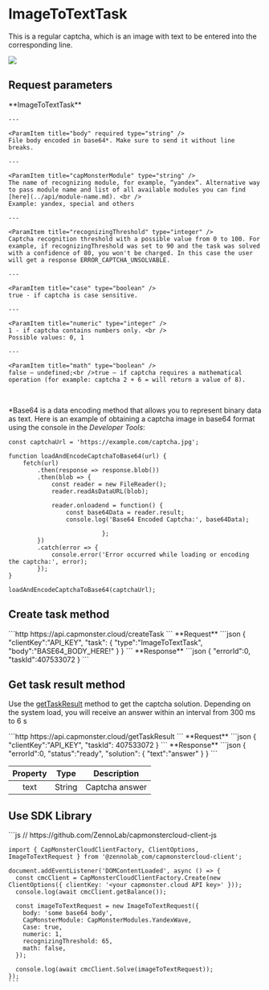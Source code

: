 ﻿---
sidebar_position: 10
sidebar_label: ImageToTextTask
---


# ImageToTextTask

This is a regular captcha, which is an image with text to be entered into the corresponding line. 

![](./images/image-to-text/text-captcha-2.png)


## Request parameters
<TabItem value="proxyless" label="RecaptchaV2EnterpriseTaskProxyless (without proxy)" default className="bordered-panel">
    <ParamItem title="type" required type="string" />
    **ImageToTextTask**

    ---

    <ParamItem title="body" required type="string" />
    File body encoded in base64*. Make sure to send it without line breaks.

    ---

    <ParamItem title="capMonsterModule" type="string" />
    The name of recognizing module, for example, “yandex“. Alternative way to pass module name and list of all available modules you can find [here](../api/module-name.md). <br />
    Example: yandex, special and others

    ---

    <ParamItem title="recognizingThreshold" type="integer" />
    Captcha recognition threshold with a possible value from 0 to 100. For example, if recognizingThreshold was set to 90 and the task was solved with a confidence of 80, you won't be charged. In this case the user will get a response ERROR_CAPTCHA_UNSOLVABLE.

    ---

    <ParamItem title="case" type="boolean" />
    true - if captcha is case sensitive.

    ---

    <ParamItem title="numeric" type="integer" />
    1 - if captcha contains numbers only. <br />
    Possible values: 0, 1

    ---

    <ParamItem title="math" type="boolean" />
    false — undefined;<br />true — if captcha requires a mathematical operation (for example: captcha 2 + 6 = will return a value of 8).
</TabItem>

<br />

*Base64 is a data encoding method that allows you to represent binary data as text. Here is an example of obtaining a captcha image in base64 format using the console in the *Developer Tools*:

```
const captchaUrl = 'https://example.com/captcha.jpg';

function loadAndEncodeCaptchaToBase64(url) {
    fetch(url)
        .then(response => response.blob())
        .then(blob => {
            const reader = new FileReader();
            reader.readAsDataURL(blob);

            reader.onloadend = function() {
                const base64Data = reader.result;                
                console.log('Base64 Encoded Captcha:', base64Data);

                          };
        })
        .catch(error => {
            console.error('Error occurred while loading or encoding the captcha:', error);
        });
}

loadAndEncodeCaptchaToBase64(captchaUrl);

```


## Create task method

<TabItem value="proxyless" label="RecaptchaV2TaskProxyless (without proxy)" default className="method-panel">
	<MethodItem>
		```http
		https://api.capmonster.cloud/createTask
		```
	</MethodItem>
	<MethodDescription>
		**Request**
		```json
		{
		  "clientKey":"API_KEY",
		  "task": {
			"type":"ImageToTextTask",
			"body":"BASE64_BODY_HERE!"
		  }
		}
		```
		**Response**
		```json
		{
		  "errorId":0,
		  "taskId":407533072
		}
		```
	</MethodDescription>
</TabItem>

## Get task result method
Use the [getTaskResult](../api/methods/get-task-result.md) method to get the captcha solution. Depending on the system load, you will receive an answer within an interval from 300 ms to 6 s

<TabItem value="proxyless" label="GeeTestTaskProxyless (without proxy)" default className="method-panel-full">
	<MethodItem>
		```http
		https://api.capmonster.cloud/getTaskResult
		```
	</MethodItem>
	<MethodDescription>
		**Request**
		```json
		{
		  "clientKey":"API_KEY",
		  "taskId": 407533072
		}
		```
		**Response**
		```json
		{
		  "errorId":0,
		  "status":"ready",
		  "solution": {
			"text":"answer"
		  }
		}
		```
	</MethodDescription>
</TabItem>

<br />

|**Property**|**Type**|**Description**|
| :-: | :-: | :-: |
|text|String|Captcha answer|


## Use SDK Library

<Tabs className="full-width-tabs filled-tabs request-tabs" groupId="captcha-type">
  <TabItem value="js" label="JavaScript" default className="method-panel">
	```js
	// https://github.com/ZennoLab/capmonstercloud-client-js

	import { CapMonsterCloudClientFactory, ClientOptions, ImageToTextRequest } from '@zennolab_com/capmonstercloud-client';

	document.addEventListener('DOMContentLoaded', async () => {
	  const cmcClient = CapMonsterCloudClientFactory.Create(new ClientOptions({ clientKey: '<your capmonster.cloud API key>' }));
	  console.log(await cmcClient.getBalance());

	  const imageToTextRequest = new ImageToTextRequest({
		body: 'some base64 body',
		CapMonsterModule: CapMonsterModules.YandexWave,
		Case: true,
		numeric: 1,
		recognizingThreshold: 65,
		math: false,
	  });

	  console.log(await cmcClient.Solve(imageToTextRequest));
	});
	```
  </TabItem>  
</Tabs>